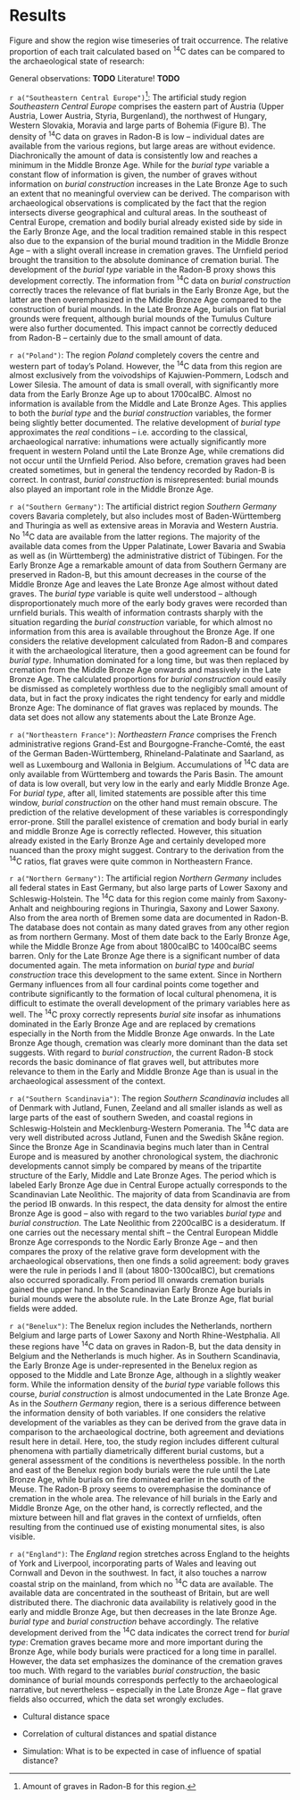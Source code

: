 # Results {#results}

Figure \ref{development_burial_type} and \ref{development_burial_construction} show the region wise timeseries of trait occurrence. The relative proportion of each trait calculated based on ^14^C dates can be compared to the archaeological state of research: \newline

General observations: **TODO**
Literature! **TODO**

`r a("Southeastern Central Europe")`^[Amount of graves in Radon-B for this region.]:
The artificial study region *Southeastern Central Europe* comprises the eastern part of Austria (Upper Austria, Lower Austria, Styria, Burgenland), the northwest of Hungary, Western Slovakia, Moravia and large parts of Bohemia (Figure \ref{map} B). The density of ^14^C data on graves in Radon-B is low -- individual dates are available from the various regions, but large areas are without evidence. Diachronically the amount of data is consistently low and reaches a minimum in the Middle Bronze Age. While for the *burial type* variable a constant flow of information is given, the number of graves without information on *burial construction* increases in the Late Bronze Age to such an extent that no meaningful overview can be derived. The comparison with archaeological observations is complicated by the fact that the region intersects diverse geographical and cultural areas. In the southeast of Central Europe, cremation and bodily burial already existed side by side in the Early Bronze Age, and the local tradition remained stable in this respect also due to the expansion of the burial mound tradition in the Middle Bronze Age -- with a slight overall increase in cremation graves. The Urnfield period brought the transition to the absolute dominance of cremation burial. The development of the *burial type* variable in the Radon-B proxy shows this development correctly. The information from ^14^C data on *burial construction* correctly traces the relevance of flat burials in the Early Bronze Age, but the latter are then overemphasized in the Middle Bronze Age compared to the construction of burial mounds. In the Late Bronze Age, burials on flat burial grounds were frequent, although burial mounds of the Tumulus Culture were also further documented. This impact cannot be correctly deduced from Radon-B -- certainly due to the small amount of data.

`r a("Poland")`:
The region *Poland* completely covers the centre and western part of today's Poland. However, the ^14^C data from this region are almost exclusively from the voivodships of Kajuwien-Pommern, Lodsch and Lower Silesia. The amount of data is small overall, with significantly more data from the Early Bronze Age up to about 1700calBC. Almost no information is available from the Middle and Late Bronze Ages. This applies to both the *burial type* and the *burial construction* variables, the former being slightly better documented. The relative development of *burial type* approximates the *real* conditions -- i.e. according to the classical, archaeological narrative: inhumations were actually significantly more frequent in western Poland until the Late Bronze Age, while cremations did not occur until the Urnfield Period. Also before, cremation graves had been created sometimes, but in general the tendency recorded by Radon-B is correct. In contrast, *burial construction* is misrepresented: burial mounds also played an important role in the Middle Bronze Age. 

`r a("Southern Germany")`:
The artificial district region *Southern Germany* covers Bavaria completely, but also includes most of Baden-Württemberg and Thuringia as well as extensive areas in Moravia and Western Austria. No ^14^C data are available from the latter regions. The majority of the available data comes from the Upper Palatinate, Lower Bavaria and Swabia as well as (in Württemberg) the administrative district of Tübingen. For the Early Bronze Age a remarkable amount of data from Southern Germany are preserved in Radon-B, but this amount decreases in the course of the Middle Bronze Age and leaves the Late Bronze Age almost without dated graves. The *burial type* variable is quite well understood -- although disproportionately much more of the early body graves were recorded than urnfield burials. This wealth of information contrasts sharply with the situation regarding the *burial construction* variable, for which almost no information from this area is available throughout the Bronze Age. If one considers the relative development calculated from Radon-B and compares it with the archaeological literature, then a good agreement can be found for *burial type*. Inhumation dominated for a long time, but was then replaced by cremation from the Middle Bronze Age onwards and massively in the Late Bronze Age. The calculated proportions for *burial construction* could easily be dismissed as completely worthless due to the negligibly small amount of data, but in fact the proxy indicates the right tendency for early and middle Bronze Age: The dominance of flat graves was replaced by mounds. The data set does not allow any statements about the Late Bronze Age.

`r a("Northeastern France")`:
*Northeastern France* comprises the French administrative regions Grand-Est and Bourgogne-Franche-Comté, the east of the German Baden-Württemberg, Rhineland-Palatinate and Saarland, as well as Luxembourg and Wallonia in Belgium. Accumulations of ^14^C data are only available from Württemberg and towards the Paris Basin. The amount of data is low overall, but very low in the early and early Middle Bronze Age. For *burial type*, after all, limited statements are possible after this time window, *burial construction* on the other hand must remain obscure. The prediction of the relative development of these variables is correspondingly error-prone. Still the parallel existence of cremation and body burial in early and middle Bronze Age is correctly reflected. However, this situation already existed in the Early Bronze Age and certainly developed more nuanced than the proxy might suggest. Contrary to the derivation from the ^14^C ratios, flat graves were quite common in Northeastern France.

`r a("Northern Germany")`:
The artificial region *Northern Germany* includes all federal states in East Germany, but also large parts of Lower Saxony and Schleswig-Holstein. The ^14^C data for this region come mainly from Saxony-Anhalt and neighbouring regions in Thuringia, Saxony and Lower Saxony. Also from the area north of Bremen some data are documented in Radon-B. The database does not contain as many dated graves from any other region as from northern Germany. Most of them date back to the Early Bronze Age, while the Middle Bronze Age from about 1800calBC to 1400calBC seems barren. Only for the Late Bronze Age there is a significant number of data documented again. The meta information on *burial type* and *burial construction* trace this development to the same extent. Since in Northern Germany influences from all four cardinal points come together and contribute significantly to the formation of local cultural phenomena, it is difficult to estimate the overall development of the primary variables here as well. The ^14^C proxy correctly represents *burial site* insofar as inhumations dominated in the Early Bronze Age and are replaced by cremations especially in the North from the Middle Bronze Age onwards. In the Late Bronze Age though, cremation was clearly more dominant than the data set suggests. With regard to *burial construction*, the current Radon-B stock records the basic dominance of flat graves well, but attributes more relevance to them in the Early and Middle Bronze Age than is usual in the archaeological assessment of the context.

`r a("Southern Scandinavia")`:
The region *Southern Scandinavia* includes all of Denmark with Jutland, Funen, Zeeland and all smaller islands as well as large parts of the east of southern Sweden, and coastal regions in Schleswig-Holstein and Mecklenburg-Western Pomerania. The ^14^C data are very well distributed across Jutland, Funen and the Swedish Skåne region. Since the Bronze Age in Scandinavia begins much later than in Central Europe and is measured by another chronological system, the diachronic developments cannot simply be compared by means of the tripartite structure of the Early, Middle and Late Bronze Ages. The period which is labeled Early Bronze Age due in Central Europe actually corresponds to the Scandinavian Late Neolithic. The majority of data from Scandinavia are from the period IB onwards. In this respect, the data density for almost the entire Bronze Age is good -- also with regard to the two variables *burial type* and *burial construction*. The Late Neolithic from 2200calBC is a desideratum. If one carries out the necessary mental shift -- the Central European Middle Bronze Age corresponds to the Nordic Early Bronze Age -- and then compares the proxy of the relative grave form development with the archaeological observations, then one finds a solid agreement: body graves were the rule in periods I and II (about 1800-1300calBC), but cremations also occurred sporadically. From period III onwards cremation burials gained the upper hand. In the Scandinavian Early Bronze Age burials in burial mounds were the absolute rule. In the Late Bronze Age, flat burial fields were added. 

`r a("Benelux")`:
The Benelux region includes the Netherlands, northern Belgium and large parts of Lower Saxony and North Rhine-Westphalia. All these regions have ^14^C data on graves in Radon-B, but the data density in Belgium and the Netherlands is much higher. As in Southern Scandinavia, the Early Bronze Age is under-represented in the Benelux region as opposed to the Middle and Late Bronze Age, although in a slightly weaker form. While the information density of the *burial type* variable follows this course, *burial construction* is almost undocumented in the Late Bronze Age. As in the *Southern Germany* region, there is a serious difference between the information density of both variables. If one considers the relative development of the variables as they can be derived from the grave data in comparison to the archaeological doctrine, both agreement and deviations result here in detail. Here, too, the study region includes different cultural phenomena with partially diametrically different burial customs, but a general assessment of the conditions is nevertheless possible. In the north and east of the Benelux region body burials were the rule until the Late Bronze Age, while burials on fire dominated earlier in the south of the Meuse. The Radon-B proxy seems to overemphasise the dominance of cremation in the whole area. The relevance of hill burials in the Early and Middle Bronze Age, on the other hand, is correctly reflected, and the mixture between hill and flat graves in the context of urnfields, often resulting from the continued use of existing monumental sites, is also visible.  
 
`r a("England")`:
The *England* region stretches across England to the heights of York and Liverpool, incorporating parts of Wales and leaving out Cornwall and Devon in the southwest. In fact, it also touches a narrow coastal strip on the mainland, from which no ^14^C data are available. The available data are concentrated in the southeast of Britain, but are well distributed there. The diachronic data availability is relatively good in the early and middle Bronze Age, but then decreases in the late Bronze Age. *burial type* and *burial construction* behave accordingly. The relative development derived from the ^14^C data indicates the correct trend for *burial type*: Cremation graves became more and more important during the Bronze Age, while body burials were practiced for a long time in parallel. However, the data set emphasizes the dominance of the cremation graves too much. With regard to the variables *burial construction*, the basic dominance of burial mounds corresponds perfectly to the archaeological narrative, but nevertheless -- especially in the Late Bronze Age -- flat grave fields also occurred, which the data set wrongly excludes.

- Cultural distance space

- Correlation of cultural distances and spatial distance

- Simulation: What is to be expected in case of influence of spatial distance?
